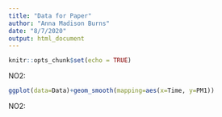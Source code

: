 ```yaml
---
title: "Data for Paper"
author: "Anna Madison Burns"
date: "8/7/2020"
output: html_document
---
```


```r
knitr::opts_chunk$set(echo = TRUE)
```

NO2:

```r
ggplot(data=Data)+geom_smooth(mapping=aes(x=Time, y=PM1))
```


NO2:

